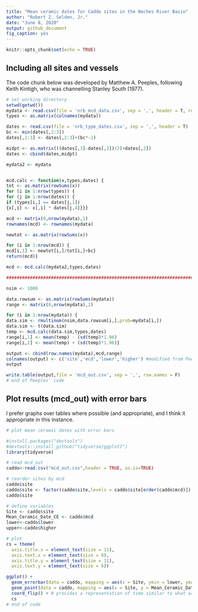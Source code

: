 ```yaml
---
title: "Mean ceramic dates for Caddo sites in the Neches River Basin"
author: "Robert Z. Selden, Jr."
date: "June 8, 2020"
output: github_document
fig_caption: yes
---
```


```r
knitr::opts_chunk$set(echo = TRUE)
```

## Including all sites and vessels

The code chunk below was developed by Matthew A. Peeples, following Keith Kintigh, who was channelling Stanley South (1977).

```r
# set working directory
setwd(getwd())
mydata <- read.csv(file = 'nrb_mcd_data.csv', sep = ',', header = T, row.names = 1)
types <- as.matrix(colnames(mydata))

dates <- read.csv(file = 'nrb_type_dates.csv', sep = ',', header = T)
bc <- min(dates[,2:3])
dates[,2:3] <- dates[,2:3]+(bc*-1)

midpt <- as.matrix(((dates[,3]-dates[,2])/2)+dates[,2])
dates <- cbind(dates,midpt)

mydata2 <- mydata


mcd.calc <- function(x,types,dates) {
tot <- as.matrix(rowSums(x))
for (i in 1:nrow(types)) {
for (j in 1:nrow(dates)) {
if (types[i,] == dates[j,1]) 
{x[,i] <- x[,i] * dates[j,4]}}}

mcd <- matrix(0,nrow(mydata),1)
rownames(mcd) <- rownames(mydata)

newtot <- as.matrix(rowSums(x))

for (i in 1:nrow(mcd)) {
mcd[i,1] <- newtot[i,]/tot[i,]+bc}
return(mcd)}

mcd <- mcd.calc(mydata2,types,dates)

###############################################################################

nsim <- 1000

data.rowsum <- as.matrix(rowSums(mydata))
range <- matrix(0,nrow(mydata),2)

for (i in 1:nrow(mydata)) {
data.sim <- rmultinom(nsim,data.rowsum[i,],prob=mydata[i,])
data.sim <- t(data.sim)
temp <- mcd.calc(data.sim,types,dates)
range[i,1] <- mean(temp) - (sd(temp)*1.96)
range[i,2] <- mean(temp) + (sd(temp)*1.96)}

output <- cbind(row.names(mydata),mcd,range)
colnames(output) <- c('site','mcd','lower','higher') #modified from Peeples' code
output

write.table(output,file = 'mcd_out.csv', sep = ',', row.names = F)
# end of Peeples' code
```

## Plot results (mcd_out) with error bars

I prefer graphs over tables where possible (and appropriate), and I think it appropriate in this instance. 

```r
# plot mean ceramic dates with error bars

#install.packages("devtools")
#devtools::install_github("tidyverse/ggplot2")
library(tidyverse)

# read mcd_out
caddo<-read.csv("mcd_out.csv",header = TRUE, as.is=TRUE)

# reorder sites by mcd
caddo$site
caddo$site <- factor(caddo$site,levels = caddo$site[order(caddo$mcd)])
caddo$site

# define variables
Site <- caddo$site
Mean_Ceramic_Date_CE <- caddo$mcd
lower<-caddo$lower
upper<-caddo$higher

# plot
cs = theme(
  axis.title.x = element_text(size = 11),
  axis.text.x = element_text(size = 8),
  axis.title.y = element_text(size = 11),
  axis.text.y = element_text(size = 6))

ggplot() +
  geom_errorbar(data = caddo, mapping = aes(x = Site, ymin = lower, ymax = upper), width = 0.2, size = 1, colour = "springgreen4") +
  geom_point(data = caddo, mapping = aes(x = Site, y = Mean_Ceramic_Date_CE), size = 2, shape = 21, fill = "white") +
  coord_flip() + # provides a representation of time similar to what archaeologists are used to seeing
  cs
# end of code
```
